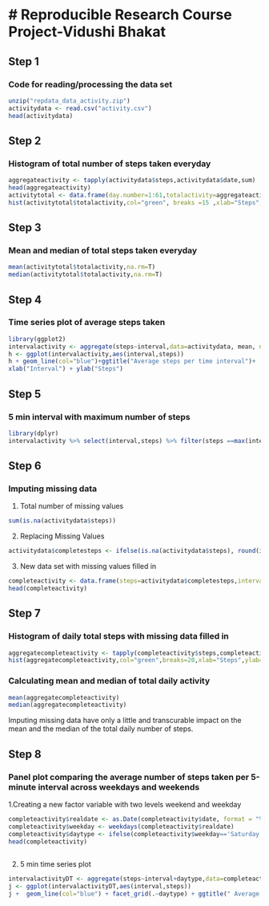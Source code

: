 #   Reproducible Research Course Project-Vidushi Bhakat
===============================
## Step 1  
### Code for reading/processing the data set
```r
unzip("repdata_data_activity.zip")
activitydata <- read.csv("activity.csv")
head(activitydata)
```
## Step 2   
### Histogram of total number of steps taken everyday

```r
aggregateactivity <- tapply(activitydata$steps,activitydata$date,sum)
head(aggregateactivity)
activitytotal <- data.frame(day.number=1:61,totalactivity=aggregateactivity)
hist(activitytotal$totalactivity,col="green", breaks =15 ,xlab="Steps",ylab="Frequency",main="Total Steps Histogram")
```

## Step 3  
### Mean and median of total steps taken everyday
```r
mean(activitytotal$totalactivity,na.rm=T)
median(activitytotal$totalactivity,na.rm=T)
```



##  Step 4  
###  Time series plot of average steps taken 
 ```r
 library(ggplot2)
 intervalactivity <- aggregate(steps~interval,data=activitydata, mean, na.action=na.omit)
 h <- ggplot(intervalactivity,aes(interval,steps))
 h + geom_line(col="blue")+ggtitle("Average steps per time interval")+
 xlab("Interval") + ylab("Steps")
 ```



##   Step 5   
###   5 min interval with maximum number of steps
 ```r
 library(dplyr)
 intervalactivity %>% select(interval,steps) %>% filter(steps ==max(intervalactivity$steps))
```

## Step 6  
### Imputing missing data 
1. Total number of missing values
```r
sum(is.na(activitydata$steps))
```

2. Replacing Missing Values
```r
activitydata$completesteps <- ifelse(is.na(activitydata$steps), round(intervalactivity$steps[match(activitydata$interval, intervalactivity$interval)],0), activitydata$steps)
```

3. New data set with missing values filled in
```r
completeactivity <- data.frame(steps=activitydata$completesteps,interval=activitydata$interval,date=activitydata$date)
head(completeactivity)
```


## Step 7
### Histogram of daily total steps with missing data filled in
```r
aggregatecompleteactivity <- tapply(completeactivity$steps,completeactivity$date, sum)
hist(aggregatecompleteactivity,col="green",breaks=20,xlab="Steps",ylab="Frequency",main="Total Steps Histogram")
```


### Calculating mean and median of total daily activity 
```r
mean(aggregatecompleteactivity)
median(aggregatecompleteactivity)
```
Imputing missing data have only a little and transcurable impact on the mean and the median of the total daily number of steps.


## Step 8
### Panel plot comparing the average number of steps taken per 5-minute interval across weekdays and weekends

1.Creating a new factor variable with two levels weekend and weekday
```r
completeactivity$realdate <- as.Date(completeactivity$date, format = "%Y-%m-%d")
completeactivity$weekday <- weekdays(completeactivity$realdate)
completeactivity$daytype <- ifelse(completeactivity$weekday=='Saturday' | completeactivity$weekday=='Sunday', 'weekend','weekday')
head(completeactivity)
 
```

2. 5 min time series plot
```r
intervalactivityDT <- aggregate(steps~interval+daytype,data=completeactivity, FUN=mean, na.action=na.omit)
j <- ggplot(intervalactivityDT,aes(interval,steps))
j +  geom_line(col="blue") + facet_grid(.~daytype) + ggtitle(" Average steps per 5 min time interval- weekday v/s weekends") + xlab("Interval") + ylab("Steps")
```

 
 
 
 
 